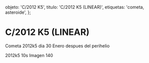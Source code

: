 
  objeto: 'C/2012 K5',
  titulo: 'C/2012 K5 (LINEAR)',
  etiquetas: 'cometa, asteroide',
};

# C/2012 K5 (LINEAR)

<Imagen
  src="registro/c2012-k5_20120130_2_2012k5_20120130_i88.jpg"
  fecha="20120130"
/>

Cometa 2012k5 dia 30 Enero despues del perihelio

<Imagen
  src="registro/c2012-k5_20121200_1_2012k5-150-10s-19didiem2012pa.jpg"
  fecha="20121200"
/>

2012k5 10s Imagen 140